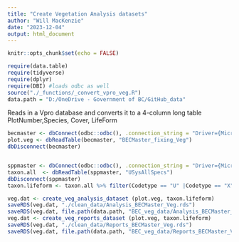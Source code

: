 ```yaml
---
title: "Create Vegetation Analysis datasets"
author: "Will MacKenzie"
date: "2023-12-04"
output: html_document
---
```


```r
knitr::opts_chunk$set(echo = FALSE)

require(data.table)
require(tidyverse)
require(dplyr)
require(DBI) #loads odbc as well
source("./_functions/_convert_vpro_veg.R")
data.path = "D:/OneDrive - Government of BC/GitHub_data"
```

Reads in a Vpro database and converts it to a 4-column long table PlotNumber,Species, Cover, LifeForm

```r
becmaster <- dbConnect(odbc::odbc(), .connection_string = "Driver={Microsoft Access Driver (*.mdb, *.accdb)}; DBQ=D:/BECMaster/BECMaster_fixing.accdb;")
plot.veg <- dbReadTable(becmaster, "BECMaster_fixing_Veg")
dbDisconnect(becmaster)


sppmaster <- dbConnect(odbc::odbc(), .connection_string = "Driver={Microsoft Access Driver (*.mdb, *.accdb)}; DBQ=D:/OneDrive/BCSpeciesList/SpeciesTaxonomyMaster.accdb;")
taxon.all  <- dbReadTable(sppmaster, "USysAllSpecs")
dbDisconnect(sppmaster)
taxon.lifeform <- taxon.all %>% filter(Codetype == "U" |Codetype == "X"|Codetype == "D") %>% dplyr::select(Code, Lifeform) %>% distinct

veg.dat <- create_veg_analysis_dataset (plot.veg, taxon.lifeform)
saveRDS(veg.dat, "./clean_data/Analysis_BECMaster_Veg.rds")
saveRDS(veg.dat, file.path(data.path, "BEC_veg_data/Analysis_BECMaster_Veg.rds"))
veg.dat <- create_veg_reports_dataset (plot.veg, taxon.lifeform)
saveRDS(veg.dat, "./clean_data/Reports_BECMaster_Veg.rds")
saveRDS(veg.dat, file.path(data.path, "BEC_veg_data/Reports_BECMaster_Veg.rds"))
```
